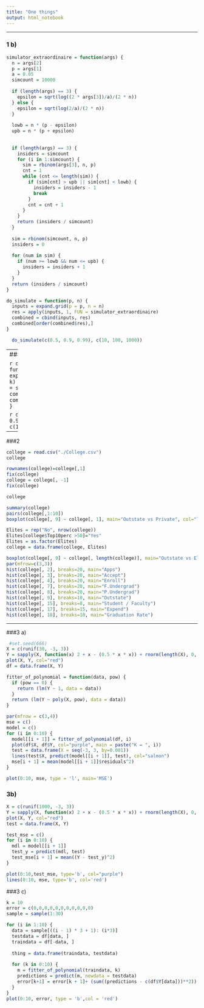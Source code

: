 ```yaml
---
title: "One things"
output: html_notebook
---
```


---


### 1 b)

```r
simulator_extraordinaire = function(args) {
  n = args[2]
  p = args[1]
  a = 0.05
  simcount = 10000
  
  if (length(args) == 3) {
    epsilon = sqrt(log((2 * args[3])/a)/(2 * n))
  } else {
    epsilon = sqrt(log(2/a)/(2 * n))
  }
  
  lowb = n * (p - epsilon)
  upb = n * (p + epsilon)
  
  
  if (length(args) == 3) {
    insiders = simcount
    for (i in 1:simcount) {
      sim = rbinom(args[3], n, p)
      cnt = 1
      while (cnt <= length(sim)) {
        if (sim[cnt] > upb || sim[cnt] < lowb) {
          insiders = insiders - 1
          break
        }
        cnt = cnt + 1
      }
    }
    return (insiders / simcount)
  }
  
  sim = rbinom(simcount, n, p)
  insiders = 0
  
  for (num in sim) {
    if (num >= lowb && num <= upb) {
      insiders = insiders + 1
    }
  }
  return (insiders / simcount)
}
```

```r
do_simulate = function(p, n) {
  inputs = expand.grid(p = p, n = n)
  res = apply(inputs, 1, FUN = simulator_extraordinaire)
  combined = cbind(inputs, res)
  combined[order(combined$res),]
}
```

```r
  do_simulate(c(0.5, 0.9, 0.99), c(10, 100, 1000))
```

---
###1 d)

```r

do_simulate_again = function(p, n, k) {
  inputs = expand.grid(p = p, n = n, k = k)
  res = apply(inputs, 1, FUN = simulator_extraordinaire)
  combined = cbind(inputs, res)
  combined[order(combined$res),]
}
```

```r
do_simulate_again(c(0.5, 0.9, 0.99), c(10, 100, 1000), c(10, 100))
```

---

###2


```r
college = read.csv("./College.csv")
college
```

```r
rownames(college)=college[,1]
fix(college)
college = college[, -1]
fix(college)
```

```r
college
```

```r
summary(college)
pairs(college[,1:10])
boxplot(college[, 9] ~ college[, 1], main="Outstate vs Private", col="lightblue", ylab="Outstate", xlab="Private")
```

```r
Elites = rep("No", nrow(college))
Elites[college$Top10perc >50]="Yes"
Elites = as.factor(Elites)
college = data.frame(college, Elites)
```

```r
boxplot(college[, 9] ~ college[, length(college)], main="Outstate vs Elite", col="orange", ylab="Outstate", xlab="Elite")
par(mfrow=c(3,3))
hist(college[, 2], breaks=20, main="Apps")
hist(college[, 3], breaks=20, main="Accept")
hist(college[, 4], breaks=20, main="Enroll")
hist(college[, 7], breaks=20, main="F.Undergrad")
hist(college[, 8], breaks=20, main="P.Undergrad")
hist(college[, 9], breaks=10, main="Outstate")
hist(college[, 15], breaks=8, main="Student / Faculty")
hist(college[, 17], breaks=15, main="Expend")
hist(college[, 18], breaks=10, main="Graduation Rate")
```

---
###3 a)
```r
 #set.seed(666)
X = c(runif(30, -3, 3))
Y = sapply(X, function(x) 2 + x - (0.5 * x * x)) + rnorm(length(X), 0, 0.4)
plot(X, Y, col="red")
df = data.frame(X, Y)
```

```r
fitter_of_polynomial = function(data, pow) {
  if (pow == 0) {
    return (lm(Y ~ 1, data = data))
  }
  return (lm(Y ~ poly(X, pow), data = data))
}
```

```r
par(mfrow = c(3,4))
mse = c()
model = c()
for (i in 0:10) {
  model[[i + 1]] = fitter_of_polynomial(df, i)
  plot(df$X, df$Y, col="purple", main = paste("K = ", i))
  test = data.frame(X = seq(-3, 3, by=0.001))
  lines(test$X, predict(model[[i + 1]], test), col="salmon")
  mse[i + 1] = mean(model[[i + 1]]$residuals^2)
}
```

```r
plot(0:10, mse, type = 'l', main='MSE')
```

### 3b)

```r
X = c(runif(1000, -3, 3))
Y = sapply(X, function(x) 2 + x - (0.5 * x * x)) + rnorm(length(X), 0, 0.4)
plot(X, Y, col="red")
test = data.frame(X, Y)
```

```r
test_mse = c()
for (i in 0:10) {
  mdl = model[[i + 1]]
  test_y = predict(mdl, test)
  test_mse[i + 1] = mean((Y - test_y)^2)
}
```

```r
plot(0:10,test_mse, type='b', col="purple")
lines(0:10, mse, type='b', col='red')
```
###3 c)
```r
k = 10
error = c(0,0,0,0,0,0,0,0,0,0,0)
sample = sample(1:30)

for (i in 1:10) {
  data = sample[((i - 1) * 3 + 1): (i*3)]
  testdata = df[data, ]
  traindata = df[-data, ]
  
  thing = data.frame(traindata, testdata)
  
  for (k in 0:10) {
    m = fitter_of_polynomial(traindata, k)
    predictions = predict(m, newdata = testdata)
    error[k+1] = error[k + 1]+ (sum((predictions - c(df$Y[data]))**2))
  }
}
plot(0:10, error, type = 'b',col = 'red')
```

